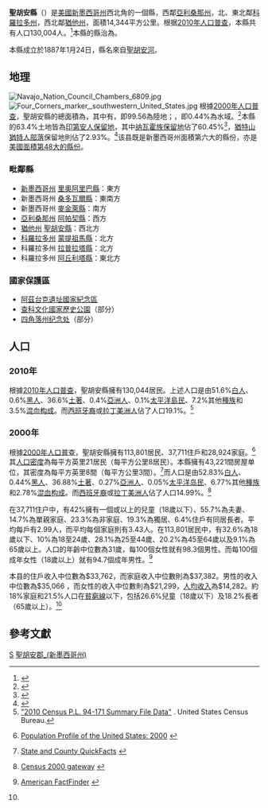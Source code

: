 {{Otheruses|聖胡安縣|subject=美國新墨西哥州的一個縣|other=同名的縣}}
<!--[[File:Map_of_New_Mexico_highlighting_San_Juan_County.svg|right]]-->
{{Infobox U.S. County|
 county  = 聖胡安縣|
 state = 新墨西哥州 |
 en county  = San Juan County|
 en state = New Mexico |
 seal = San Juan County NM seal.jpg |
 map size = 200|
 founded =  |
 seat = {{link-en|阿茲特克 (新墨西哥州)|Aztec, New Mexico|阿茲特克}} | 
 largest city = 法明頓|
 area = {{convert|5,538|sqmi|km2}} |
 area land = {{convert|5,514|sqmi}} |
 area water ={{convert|24|sqmi}}|
 area percentage = 0.44% |
 census yr = 2000|
 pop = 113,801 |
 density = 9|
 web = www.sjcounty.net/ |
|}}

'''聖胡安縣'''（{{lang-en|San Juan County}}）是[[美國|美國]][[新墨西哥州|新墨西哥州]]西北角的一個縣，西鄰[[亞利桑那州|亞利桑那州]]，北、東北鄰[[科羅拉多州|科羅拉多州]]，西北鄰[[猶他州|猶他州]]，面積14,344平方公里。根据[[美國2010年人口普查|2010年人口普查]]，本縣共有人口130,004人。<ref>{{Cite web |url=http://2010.census.gov/2010census/data/ |title=2010 census data |accessdate=2013-05-05 |archive-date=2012-12-30 |archive-url=https://web.archive.org/web/20121230113955/http://2010.census.gov/2010census/data/ |dead-url=no }}</ref>本縣的縣治為{{link-en|阿茲特克 (新墨西哥州)|Aztec, New Mexico|阿茲特克}}。{{GR|6}}

本縣成立於1887年1月24日，縣名來自[[聖胡安河_(科羅拉多河)|聖胡安河]]。{{GR|3}}

==地理==
[[File:Navajo_Nation_Council_Chambers_6809.jpg|thumb]]
[[File:Four_Corners_marker,_southwestern_United_States.jpg|thumb]]
根據[[2000年美国人口普查|2000年人口普查]]，聖胡安縣的總面積為{{convert|5,538|sqmi}}，其中有{{convert|5,514|sqmi}}，即99.56為陸地；{{convert|24|sqmi}}，即0.44%為水域。<ref>{{cite web
  |url=http://www.census.gov/tiger/tms/gazetteer/county2k.txt
  |title=Census 2000 U.S. Gazetteer Files: Counties
  |publisher=United States Census
  |accessdate=2011-02-13
  |archive-url=https://www.webcitation.org/68EB8WXmf?url=http://www.census.gov/tiger/tms/gazetteer/county2k.txt
  |archive-date=2012-06-06
  |dead-url=yes
  }}</ref>本縣的63.4%土地皆為[[印第安人保留地|印第安人保留地]]，其中[[纳瓦霍族保留地|纳瓦霍族保留地]]佔了60.45%<ref>{{Cite web |url=http://www.navajo-nsn.gov/ |title=Official Navajo Nation Website |access-date=2013-05-05 |archive-date=2012-03-26 |archive-url=https://web.archive.org/web/20120326133217/http://www.president.navajo-nsn.gov/vicePresident.html |dead-url=no }}</ref>，[[猶特山猶特人部落|猶特山猶特人部落]]保留地則佔了2.93%。<ref name=DOETE1>{{cite web |url=http://www1.eere.energy.gov/tribalenergy/guide/pdfs/ute_mountain_ute.pdf |title=Ute Mountain Ute Indian Reservation |page=1 |publisher=U.S. Department of Energy |accessdate=2013-05-05 |deadurl=yes |archiveurl=https://web.archive.org/web/20080626005051/http://www1.eere.energy.gov/tribalenergy/guide/pdfs/ute_mountain_ute.pdf |archivedate=2008-06-26 }}</ref>该县既是新墨西哥州面積第六大的縣份，亦是[[美國面積最大縣份列表|美國面積第48大的縣份]]。

===毗鄰縣===
* [[新墨西哥州|新墨西哥州]] [[里奧阿里巴縣|里奧阿里巴縣]]：東方
* 新墨西哥州 [[桑多瓦爾縣|桑多瓦爾縣]]：東南方
* 新墨西哥州 [[麥金萊縣|麥金萊縣]]：南方
* [[亞利桑那州|亞利桑那州]] [[阿帕契縣|阿帕契縣]]：西方
* [[猶他州|猶他州]] [[聖胡安縣_(猶他州)|聖胡安縣]]：西北方
* [[科羅拉多州|科羅拉多州]] [[蒙提祖馬縣|蒙提祖馬縣]]：北方
* 科羅拉多州 [[拉普拉塔縣_(科羅拉多州)|拉普拉塔縣]]：北方
* 科羅拉多州 [[阿丘利塔縣_(科羅拉多州)|阿丘利塔縣]]：東北方

===國家保護區===
* [[阿茲台克遺址國家紀念區|阿茲台克遺址國家紀念區]]
* [[查科文化國家歷史公園|查科文化國家歷史公園]]（部分）
* [[四角落州纪念处|四角落州纪念处]]（部分）

==人口==
{{USCensusPop
|1910= 8504
|1920= 8333
|1930= 14701
|1940= 17115
|1950= 18292
|1960= 53306
|1970= 52517
|1980= 81433
|1990= 91605
|2000= 113801
|2010= 130044
|footnote = <ref>{{Cite web |url=http://www.census.gov/population/www/censusdata/cencounts/files/ca190090.txt |title=1900-1990 census data |accessdate=2013-05-05 |archive-date=2013-06-18 |archive-url=https://web.archive.org/web/20130618102118/http://www.census.gov/population/www/censusdata/cencounts/files/ca190090.txt |dead-url=no }}</ref><ref>{{cite web |url=http://factfinder2.census.gov |title=American FactFinder |publisher=Factfinder2.census.gov |date= |accessdate=2013-02-16 |archive-date=2013-09-11 |archive-url=https://web.archive.org/web/20130911234518/http://factfinder2.census.gov/ |dead-url=no }}</ref><ref>{{cite web |url=http://mapserver.lib.virginia.edu/ |title=University of Virginia Library |publisher=Mapserver.lib.virginia.edu |date= |accessdate=2013-02-16 |archive-date=2012-08-11 |archive-url=https://web.archive.org/web/20120811110448/http://mapserver.lib.virginia.edu/ |dead-url=yes }}</ref>}}

===2010年===
根據[[2010年美國人口普查|2010年人口普查]]，聖胡安縣擁有130,044居民。上述人口是由51.6%[[歐裔美國人|白人]]、0.6%[[非裔美國人|黑人]]、36.6%[[美國土著|土著]]、0.4%[[亞裔美國人|亞洲人]]、0.1%[[太平洋島民|太平洋島民]]、7.2%其他[[種族|種族]]和3.5%[[混血|混血]][[种族构成|构成]]。而[[西班牙裔美国人|西班牙裔]]或[[拉丁美洲人|拉丁美洲人]]佔了人口19.1%。<ref>[http://www2.census.gov/census_2010/01-Redistricting_File--PL_94-171/California/ "2010 Census P.L. 94-171 Summary File Data"] {{Wayback|url=http://www2.census.gov/census_2010/01-Redistricting_File--PL_94-171/California/ |date=20130807061126 }}. United States Census Bureau.</ref>

===2000年===
根據[[2000年美國人口普查|2000年人口普查]]{{GR|2}}，聖胡安縣擁有113,801居民、37,711住戶和28,924家庭。<ref>{{en}}[http://www.census.gov/population/www/pop-profile/profile2000.html Population Profile of the United States: 2000] {{Wayback|url=http://www.census.gov/population/www/pop-profile/profile2000.html |date=20040113065424 }}</ref>其[[人口密度|人口密度]]為每平方英里21居民（每平方公里8居民）。本縣擁有43,221間房屋单位，其密度為每平方英里8間（每平方公里3間）。<ref>{{en}}[http://quickfacts.census.gov/qfd/ State and County QuickFacts] {{Wayback|url=http://quickfacts.census.gov/qfd/ |date=20040401125638 }}</ref>而人口是由52.83%[[歐裔美國人|白人]]、0.44%[[非裔美國人|黑人]]、36.88%[[美國土著|土著]]、0.27%[[亞裔美國人|亞洲人]]、0.05%[[太平洋岛民|太平洋岛民]]、6.77%其他[[種族|種族]]和2.78%[[混血|混血]][[种族构成|构成]]。而[[西班牙裔美国人|西班牙裔]]或[[拉丁美洲人|拉丁美洲人]]佔了人口14.99%。<ref>{{en}}[http://www.census.gov/main/www/cen2000.html Census 2000 gateway] {{Wayback|url=http://www.census.gov/main/www/cen2000.html |date=20190331194847 }}</ref>

在37,711住户中，有42%擁有一個或以上的兒童（18歲以下）、55.7%為夫妻、14.7%為單親家庭、23.3%為非家庭、19.3%為獨居、6.4%住戶有同居長者。平均每戶有2.99人，而平均每個家庭則有3.43人。在113,801居民中，有32.6%為18歲以下、10%為18至24歲、28.1%為25至44歲、20.2%為45至64歲以及9.1%為65歲以上。人口的年齡中位數為31歲，每100個女性就有98.3個男性。而每100個成年女性（18歲以上）就有94.7個成年男性。<ref name="Census">{{en}}[http://factfinder.census.gov American FactFinder] {{WebCite|url=https://www.webcitation.org/65jESGrbU?url=http://factfinder2.census.gov/legacy/aff_sunset.html |date=20120226005920 |dateformat=iso }}</ref>

本县的住戶收入中位數為$33,762，而家庭收入中位數則為$37,382。男性的收入中位數為$35,066 ，而女性的收入中位數則為$21,299，[[人均收入|人均收入]]為$14,282。約18%家庭和21.5%人口在[[貧窮線|貧窮線]]以下，包括26.6%兒童（18歲以下）及18.2%長者（65歲以上）。<ref name="Census"/>

==參考文獻==
{{reflist|2}}

[[Category:新墨西哥州行政区划|S]]
[[Category:聖胡安郡_(新墨西哥州)|]]